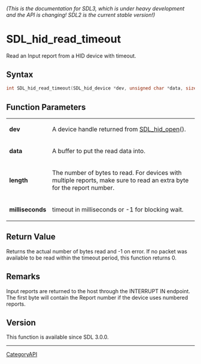 ====== (This is the documentation for SDL3, which is under heavy development and the API is changing! SDL2 is the current stable version!) ======
= SDL_hid_read_timeout =

Read an Input report from a HID device with timeout.

== Syntax ==

<syntaxhighlight lang='c'>
int SDL_hid_read_timeout(SDL_hid_device *dev, unsigned char *data, size_t length, int milliseconds);
</syntaxhighlight>

== Function Parameters ==

{|
|'''dev'''
|A device handle returned from [[SDL_hid_open]]().
|-
|'''data'''
|A buffer to put the read data into.
|-
|'''length'''
|The number of bytes to read. For devices with multiple reports, make sure to read an extra byte for the report number.
|-
|'''milliseconds'''
|timeout in milliseconds or -1 for blocking wait.
|}

== Return Value ==

Returns the actual number of bytes read and -1 on error. If no packet was
available to be read within the timeout period, this function returns 0.

== Remarks ==

Input reports are returned to the host through the INTERRUPT IN endpoint.
The first byte will contain the Report number if the device uses numbered
reports.

== Version ==

This function is available since SDL 3.0.0.

----
[[CategoryAPI]]


